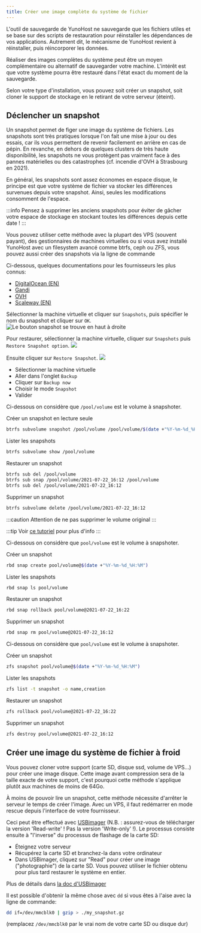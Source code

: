 ```yaml
---
title: Créer une image complète du système de fichier
---
```



L'outil de sauvegarde de YunoHost ne sauvegarde que les fichiers utiles et se base sur des scripts de restauration pour réinstaller les dépendances de vos applications. Autrement dit, le mécanisme de YunoHost revient à réinstaller, puis réincorporer les données.

Réaliser des images complètes du système peut être un moyen complémentaire ou alternatif de sauvegarder votre machine. L'intérêt est que votre système pourra être restauré dans l'état exact du moment de la sauvegarde.

Selon votre type d'installation, vous pouvez soit créer un snapshot, soit cloner le support de stockage en le retirant de votre serveur (éteint).

## Déclencher un snapshot

Un snapshot permet de figer une image du système de fichiers. Les snapshots sont très pratiques lorsque l'on fait une mise à jour ou des essais, car ils vous permettent de revenir facilement en arrière en cas de pépin. En revanche, en dehors de quelques clusters de très haute disponibilité, les snapshots ne vous protègent pas vraiment face à des pannes matérielles ou des catastrophes (cf. incendie d'OVH à Strasbourg en 2021).

En général, les snapshots sont assez économes en espace disque, le principe est que votre système de fichier va stocker les différences survenues depuis votre snapshot. Ainsi, seules les modifications consomment de l'espace.

:::info
Pensez à supprimer les anciens snapshots pour éviter de gâcher votre espace de stockage en stockant toutes les différences depuis cette date !
:::

Vous pouvez utiliser cette méthode avec la plupart des VPS (souvent payant), des gestionnaires de machines virtuelles ou si vous avez installé YunoHost avec un filesystem avancé comme btrfs, ceph ou ZFS, vous pouvez aussi créer des snapshots via la ligne de commande

<Tabs>
<TabItem value="vps" label="VPS">

Ci-dessous, quelques documentations pour les fournisseurs les plus connus:

- [DigitalOcean (EN)](https://docs.digitalocean.com/products/images/snapshots/)
- [Gandi](https://docs.gandi.net/fr/simple_hosting/operations_courantes/snapshots.html)
- [OVH](https://docs.ovh.com/fr/vps/snapshot-vps/)
- [Scaleway (EN)](https://www.scaleway.com/en/docs/backup-your-data-with-snapshots/)

</TabItem>
<TabItem value="virtualbox" label="VirtualBox">

Sélectionner la machine virtuelle et cliquer sur `Snapshots`, puis spécifier le nom du snapshot et cliquer sur `OK`.
![Le bouton snapshot se trouve en haut à droite](/img/softwares/virtualbox-snapshot2.webp)

Pour restaurer, sélectionner la machine virtuelle, cliquer sur `Snapshots` puis `Restore Snapshot option`.
![](/img/softwares/virtualbox-snapshot3.webp)

Ensuite cliquer sur `Restore Snapshot`.
![](/img/softwares/virtualbox-snapshot4.webp)

</TabItem>
<TabItem value="proxmox" label="Proxmox">

- Sélectionner la machine virtuelle
- Aller dans l'onglet `Backup`
- Cliquer sur `Backup now`
- Choisir le mode `Snapshot`
- Valider

</TabItem>
<TabItem value="btrfs" label="BTRFS">

Ci-dessous on considère que `/pool/volume` est le volume à snapshoter.

Créer un snapshot en lecture seule

```bash
btrfs subvolume snapshot /pool/volume /pool/volume/$(date +"%Y-%m-%d_%H:%M")
```

Lister les snapshots

```bash
btrfs subvolume show /pool/volume
```

Restaurer un snapshot

```bash
btrfs sub del /pool/volume
btrfs sub snap /pool/volume/2021-07-22_16:12 /pool/volume
btrfs sub del /pool/volume/2021-07-22_16:12
```

Supprimer un snapshot

```bash
btrfs subvolume delete /pool/volume/2021-07-22_16:12
```

:::caution
Attention de ne pas supprimer le volume original
:::

:::tip
Voir [ce tutoriel](https://www.linux.com/training-tutorials/how-create-and-manage-btrfs-snapshots-and-rollbacks-linux-part-2/) pour plus d'info
:::

</TabItem>
<TabItem value="ceph" label="CEPH">

Ci-dessous on considère que `pool/volume` est le volume à snapshoter.

Créer un snapshot

```bash
rbd snap create pool/volume@$(date +"%Y-%m-%d_%H:%M")
```

Lister les snapshots

```bash
rbd snap ls pool/volume
```

Restaurer un snapshot

```bash
rbd snap rollback pool/volume@2021-07-22_16:22
```

Supprimer un snapshot

```bash
rbd snap rm pool/volume@2021-07-22_16:12
```

</TabItem>
<TabItem value="zfs" label="ZFS">

Ci-dessous on considère que `pool/volume` est le volume à snapshoter.

Créer un snapshot

```bash
zfs snapshot pool/volume@$(date +"%Y-%m-%d_%H:%M")
```

Lister les snapshots

```bash
zfs list -t snapshot -o name,creation
```

Restaurer un snapshot

```bash
zfs rollback pool/volume@2021-07-22_16:22
```

Supprimer un snapshot

```bash
zfs destroy pool/volume@2021-07-22_16:12
```

</TabItem>
</Tabs>

## Créer une image du système de fichier à froid

Vous pouvez cloner votre support (carte SD, disque ssd, volume de VPS...) pour créer une image disque. Cette image avant compression sera de la taille exacte de votre support, c'est pourquoi cette méthode s'applique plutôt aux machines de moins de 64Go.

À moins de pouvoir lire un snapshot, cette méthode nécessite d'arrêter le serveur le temps de créer l'image. Avec un VPS, il faut redémarrer en mode rescue depuis l'interface de votre fournisseur.

<Tabs>
<TabItem value="usbimage" label="With USBimager">

Ceci peut être effectué avec [USBimager](https://bztsrc.gitlab.io/usbimager/) (N.B. : assurez-vous de télécharger la version 'Read-write' ! Pas la version 'Write-only' !). Le processus consiste ensuite à "l'inverse" du processus de flashage de la carte SD:

- Éteignez votre serveur
- Récupérez la carte SD et branchez-la dans votre ordinateur
- Dans USBimager, cliquez sur "Read" pour créer une image ("photographie") de la carte SD. Vous pouvez utiliser le fichier obtenu pour plus tard restaurer le système en entier.

Plus de détails dans [la doc d'USBimager](https://gitlab.com/bztsrc/usbimager/#creating-backup-image-file-from-device)
</TabItem>
<TabItem value="dd" label="In command line with dd">

Il est possible d'obtenir la même chose avec `dd` si vous êtes à l'aise avec la ligne de commande:

```bash
dd if=/dev/mmcblk0 | gzip > ./my_snapshot.gz
```

(remplacez `/dev/mmcblk0` par le vrai nom de votre carte SD ou disque dur)

</TabItem>
</Tabs>
